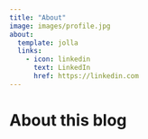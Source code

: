 ```yaml
---
title: "About"
image: images/profile.jpg
about:
  template: jolla
  links:
    - icon: linkedin
      text: LinkedIn
      href: https://linkedin.com
---
```


# About this blog
